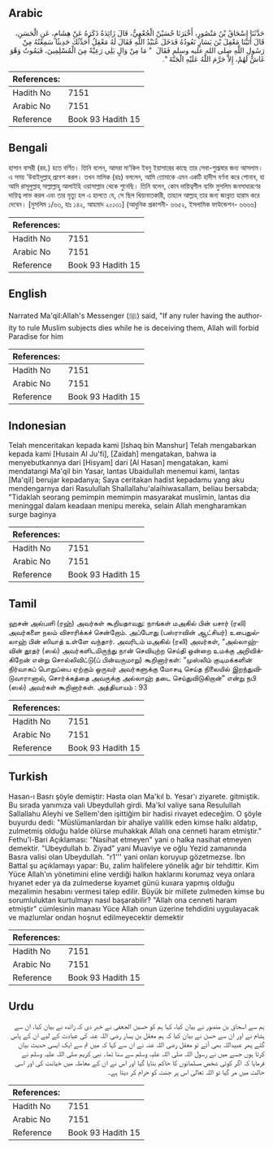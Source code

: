## Arabic


<div dir="rtl" lang="ar" style={{fontSize:'larger',backgroundColor:'#f8f9fa',padding:20}}>
حَدَّثَنَا إِسْحَاقُ بْنُ مَنْصُورٍ، أَخْبَرَنَا حُسَيْنٌ الْجُعْفِيُّ، قَالَ زَائِدَةُ ذَكَرَهُ عَنْ هِشَامٍ، عَنِ الْحَسَنِ، قَالَ أَتَيْنَا مَعْقِلَ بْنَ يَسَارٍ نَعُودُهُ فَدَخَلَ عُبَيْدُ اللَّهِ فَقَالَ لَهُ مَعْقِلٌ أُحَدِّثُكَ حَدِيثًا سَمِعْتُهُ مِنْ رَسُولِ اللَّهِ صلى الله عليه وسلم فَقَالَ ‏ "‏ مَا مِنْ وَالٍ يَلِي رَعِيَّةً مِنَ الْمُسْلِمِينَ، فَيَمُوتُ وَهْوَ غَاشٌّ لَهُمْ، إِلاَّ حَرَّمَ اللَّهُ عَلَيْهِ الْجَنَّةَ ‏"‏‏.‏
</div>
<div style={{backgroundColor:'#f8f9fa',padding:20, marginBottom: 10}}><table> <thead> <tr> <th>References:</th> <th></th> </tr> </thead> <tbody><tr><td>Hadith No</td><td>7151</td></tr><tr><td>Arabic No</td><td>7151</td></tr><tr><td>Reference</td><td>Book 93 Hadith 15</td></tr></tbody></table></div>

## Bengali


<div dir="ltr" lang="bn" style={{fontSize:'larger',backgroundColor:'#f8f9fa',padding:20}}>
হাসান বাসরী (রহ.) হতে বর্ণিত। তিনি বলেন, আমরা মা’কিল ইবনু ইয়াসারের কাছে তার সেবা-শুশ্রূষার জন্য আসলাম। এ সময় ‘উবাইদুল্লাহ্ প্রবেশ করল। তখন মালিক (রাঃ) বললেন, আমি তোমাকে এমন একটি হাদীস বর্ণনা করে শোনাব, যা আমি রাসূলুল্লাহ্ সাল্লাল্লাহু আলাইহি ওয়াসাল্লাম থেকে শুনেছি। তিনি বলেন, কোন দায়িত্বশীল ব্যক্তি মুসলিম জনসাধারণের দায়িত্ব লাভ করল এবং তার মৃত্যু হল এ হালতে যে, সে ছিল খিয়ানাতকারী, তাহলে আল্লাহ্ তার জন্য জান্নাত হারাম করে দেবেন। [মুসলিম ১/৬৩, হাঃ ১৪২, আহমাদ ২০১৩১] (আধুনিক প্রকাশনী- ৬৬৫২, ইসলামিক ফাউন্ডেশন- ৬৬৬৬)
</div>
<div style={{backgroundColor:'#f8f9fa',padding:20, marginBottom: 10}}><table> <thead> <tr> <th>References:</th> <th></th> </tr> </thead> <tbody><tr><td>Hadith No</td><td>7151</td></tr><tr><td>Arabic No</td><td>7151</td></tr><tr><td>Reference</td><td>Book 93 Hadith 15</td></tr></tbody></table></div>

## English


<div dir="ltr" lang="en" style={{fontSize:'larger',backgroundColor:'#f8f9fa',padding:20}}>
Narrated Ma'qil:Allah's Messenger (ﷺ) said, "If any ruler having the authority to rule Muslim subjects dies while he is deceiving them, Allah will forbid Paradise for him
</div>
<div style={{backgroundColor:'#f8f9fa',padding:20, marginBottom: 10}}><table> <thead> <tr> <th>References:</th> <th></th> </tr> </thead> <tbody><tr><td>Hadith No</td><td>7151</td></tr><tr><td>Arabic No</td><td>7151</td></tr><tr><td>Reference</td><td>Book 93 Hadith 15</td></tr></tbody></table></div>

## Indonesian


<div dir="ltr" lang="id" style={{fontSize:'larger',backgroundColor:'#f8f9fa',padding:20}}>
Telah menceritakan kepada kami [Ishaq bin Manshur] Telah mengabarkan kepada kami [Husain Al Ju'fi], [Zaidah] mengatakan, bahwa ia menyebutkannya dari [Hisyam] dari [Al Hasan] mengatakan, kami mendatangi Ma'qil bin Yasar, lantas Ubaidullah menemui kami, lantas [Ma'qil] berujar kepadanya; Saya ceritakan hadist kepadamu yang aku mendengarnya dari Rasulullah Shallallahu'alaihiwasallam, beliau bersabda; "Tidaklah seorang pemimpin memimpin masyarakat muslimin, lantas dia meninggal dalam keadaan menipu mereka, selain Allah mengharamkan surge baginya
</div>
<div style={{backgroundColor:'#f8f9fa',padding:20, marginBottom: 10}}><table> <thead> <tr> <th>References:</th> <th></th> </tr> </thead> <tbody><tr><td>Hadith No</td><td>7151</td></tr><tr><td>Arabic No</td><td>7151</td></tr><tr><td>Reference</td><td>Book 93 Hadith 15</td></tr></tbody></table></div>

## Tamil


<div dir="ltr" lang="ta" style={{fontSize:'larger',backgroundColor:'#f8f9fa',padding:20}}>
ஹசன் அல்பளி (ரஹ்) அவர்கள் கூறியதாவது: நாங்கள் மஅகில் பின் யசார் (ரலி) அவர்களை நலம் விசாரிக்கச் சென்றோம். அப்போது (பஸ்ராவின் ஆட்சியர்) உபைதுல்லாஹ் பின் ஸியாத் உள்ளே வந்தார். அவரிடம் மஅகில் (ரலி) அவர்கள், “அல்லாஹ்வின் தூதர் (ஸல்) அவர்களிடமிருந்து நான் செவியுற்ற செய்தி ஒன்றை உமக்கு அறிவிக்கிறேன் என்று சொல்லிவிட்டு(ப் பின்வருமாறு) கூறினார்கள்: “முஸ்லிம் குடிமக்களின் நிர்வாகப் பொறுப்பை ஏற்கும் ஒருவர் அவர்களுக்கு மோசடி செய்த நிலையில் இறந்துவிடுவாரானால், சொர்க்கத்தை அவருக்கு அல்லாஹ் தடை செய்துவிடுகிறான்” என்று நபி (ஸல்) அவர்கள் கூறினார்கள். அத்தியாயம் : 93
</div>
<div style={{backgroundColor:'#f8f9fa',padding:20, marginBottom: 10}}><table> <thead> <tr> <th>References:</th> <th></th> </tr> </thead> <tbody><tr><td>Hadith No</td><td>7151</td></tr><tr><td>Arabic No</td><td>7151</td></tr><tr><td>Reference</td><td>Book 93 Hadith 15</td></tr></tbody></table></div>

## Turkish


<div dir="ltr" lang="tr" style={{fontSize:'larger',backgroundColor:'#f8f9fa',padding:20}}>
Hasan-ı Basrı şöyle demiştir: Hasta olan Ma'kıl b. Yesar'ı ziyarete. gitmiştik. Bu sırada yanımıza vali Ubeydullah girdi. Ma'kıl valiye sana Resulullah Sallallahu Aleyhi ve Sellem'den işittiğim bir hadisi rivayet edeceğim. O şöyle buyurdu dedi: "Müslümanlardan bir ahaliye valilik eden kimse halkı aldatıp, zulmetmiş olduğu halde ölürse muhakkak Allah ona cenneti haram etmiştir." Fethu'l-Bari Açıklaması: "Nasihat etmeyen" yani o halka nasihat etmeyen demektir. "Ubeydullah b. Ziyad" yani Muaviye ve oğlu Yezid zamanında Basra valisi olan Ubeydullah. "r1''' yani onları koruyup gözetmezse. İbn Battal şu açıklamayı yapar: Bu, zalim halifelere yönelik ağır bir tehdittir. Kim Yüce Allah'ın yönetimini eline verdiği halkın haklarını korumaz veya onlara hıyanet eder ya da zulmederse kıyamet günü kuııara yapmış olduğu mezalimin hesabını vermesi talep edilir. Büyük bir millete zulmeden kimse bu sorumluluktan kurtulmayı nasıl başarabilir? "Allah ona cenneti haram etmiştir" cümlesinin manası Yüce Allah onun üzerine tehdidini uygulayacak ve mazlumlar ondan hoşnut edilmeyecektir demektir
</div>
<div style={{backgroundColor:'#f8f9fa',padding:20, marginBottom: 10}}><table> <thead> <tr> <th>References:</th> <th></th> </tr> </thead> <tbody><tr><td>Hadith No</td><td>7151</td></tr><tr><td>Arabic No</td><td>7151</td></tr><tr><td>Reference</td><td>Book 93 Hadith 15</td></tr></tbody></table></div>

## Urdu


<div dir="rtl" lang="ur" style={{fontSize:'larger',backgroundColor:'#f8f9fa',padding:20}}>
ہم سے اسحاق بن منصور نے بیان کیا، کہا ہم کو حسین الجعفی نے خبر دی کہ زائدہ نے بیان کیا، ان سے ہشام نے اور ان سے حسن نے بیان کیا کہ ہم معقل بن یسار رضی اللہ عنہ کی عیادت کے لیے ان کے پاس گئے پھر عبیداللہ بھی آئے تو معقل رضی اللہ عنہ نے ان سے کہا کہ میں تم سے ایک ایسی حدیث بیان کرتا ہوں جسے میں نے رسول اللہ صلی اللہ علیہ وسلم سے سنا تھا۔ نبی کریم صلی اللہ علیہ وسلم نے فرمایا کہ اگر کوئی شخص مسلمانوں کا حاکم بنایا گیا اور اس نے ان کے معاملہ میں خیانت کی اور اسی حالت میں مر گیا تو اللہ تعالیٰ اس پر جنت کو حرام کر دیتا ہے۔
</div>
<div style={{backgroundColor:'#f8f9fa',padding:20, marginBottom: 10}}><table> <thead> <tr> <th>References:</th> <th></th> </tr> </thead> <tbody><tr><td>Hadith No</td><td>7151</td></tr><tr><td>Arabic No</td><td>7151</td></tr><tr><td>Reference</td><td>Book 93 Hadith 15</td></tr></tbody></table></div>